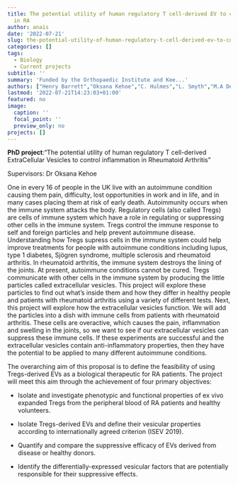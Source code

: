 ```yaml
---
title: The potential utility of human regulatory T cell-derived EV to control inflammation
  in RA
author: anais
date: '2022-07-21'
slug: the-potential-utility-of-human-regulatory-t-cell-derived-ev-to-control-inflammation-in-ra
categories: []
tags:
  - Biology
  - Current projects
subtitle: ''
summary: 'Funded by the Orthopaedic Institute and Kee...'
authors: ["Henry Barrett","Oksana Kehoe","C. Hulmes","L. Smyth","M.A De Lima","A. Clayton","N. Telling","R. Amarasena"]
lastmod: '2022-07-21T14:23:03+01:00'
featured: no
image:
  caption: ''
  focal_point: ''
  preview_only: no
projects: []
---
```

**PhD project**:"The potential utility of human regulatory T cell-derived ExtraCellular Vesicles to control inflammation in Rheumatoid Arthritis"

Supervisors: Dr Oksana Kehoe

One in every 16 of people in the UK live with an autoimmune condition causing them pain, difficulty, lost opportunities in work and in life, and in many cases placing them at risk of early death. Autoimmunity occurs when the immune system attacks the body. Regulatory cells (also called Tregs) are cells of immune system which have a role in regulating or suppressing other cells in the immune system. Tregs control the immune response to self and foreign particles and help prevent autoimmune disease. Understanding how Tregs supress cells in the immune system could help improve treatments for people with autoimmune conditions including lupus, type 1 diabetes, Sjögren syndrome, multiple sclerosis and rheumatoid arthritis. In rheumatoid arthritis, the immune system destroys the lining of the joints. At present, autoimmune conditions cannot be cured. Tregs communicate with other cells in the immune system by producing the little particles called extracellular vesicles. This project will explore these particles to find out what’s inside them and how they differ in healthy people and patients with rheumatoid arthritis using a variety of different tests. Next, this project will explore how the extracellular vesicles function. We will add the particles into a dish with immune cells from patients with rheumatoid arthritis. These cells are overactive, which causes the pain, inflammation and swelling in the joints, so we want to see if our extracellular vesicles can suppress these immune cells. If these experiments are successful and the extracellular vesicles contain anti-inflammatory properties, then they have the potential to be applied to many different autoimmune conditions.  

The overarching aim of this proposal is to define the feasibility of using Tregs-derived EVs as a biological therapeutic for RA patients. The project will meet this aim through the achievement of four primary objectives:

 - Isolate and investigate phenotypic and functional properties of ex vivo expanded Tregs from the peripheral blood of RA patients and healthy volunteers.

 - Isolate Tregs-derived EVs and define their vesicular properties according to internationally agreed criterion (ISEV 2019).

 - Quantify and compare the suppressive efficacy of EVs derived from disease or healthy donors.

 - Identify the differentially-expressed vesicular factors that are potentially responsible for their suppressive effects.
